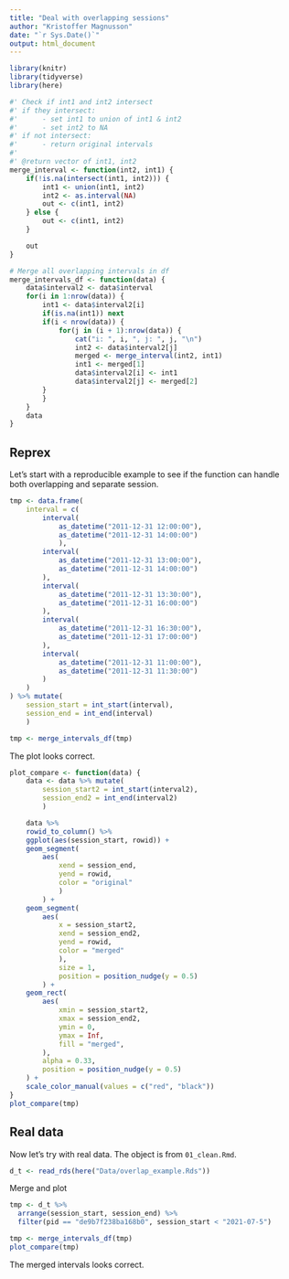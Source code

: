 ```yaml
---
title: "Deal with overlapping sessions"
author: "Kristoffer Magnusson"
date: "`r Sys.Date()`"
output: html_document
---
```


```r
library(knitr)
library(tidyverse)
library(here)
```

```r

#' Check if int1 and int2 intersect
#' if they intersect:
#'      - set int1 to union of int1 & int2
#'      - set int2 to NA
#' if not intersect:
#'      - return original intervals
#' 
#' @return vector of int1, int2
merge_interval <- function(int2, int1) {
    if(!is.na(intersect(int1, int2))) {
        int1 <- union(int1, int2)
        int2 <- as.interval(NA)
        out <- c(int1, int2)
    } else {
        out <- c(int1, int2)
    }

    out
}

# Merge all overlapping intervals in df
merge_intervals_df <- function(data) {
    data$interval2 <- data$interval
    for(i in 1:nrow(data)) {
        int1 <- data$interval2[i]
        if(is.na(int1)) next
        if(i < nrow(data)) {
            for(j in (i + 1):nrow(data)) {
                cat("i: ", i, ", j: ", j, "\n")
                int2 <- data$interval2[j]
                merged <- merge_interval(int2, int1)
                int1 <- merged[1]
                data$interval2[i] <- int1
                data$interval2[j] <- merged[2]
        }
        }
    }
    data
}

```


## Reprex
Let's start with a reproducible example to see if the function can handle both overlapping and separate session.
```r
tmp <- data.frame(
    interval = c(
        interval(
            as_datetime("2011-12-31 12:00:00"), 
            as_datetime("2011-12-31 14:00:00")
            ), 
        interval(
            as_datetime("2011-12-31 13:00:00"), 
            as_datetime("2011-12-31 14:00:00")
        ),
        interval(
            as_datetime("2011-12-31 13:30:00"), 
            as_datetime("2011-12-31 16:00:00")
        ),
        interval(
            as_datetime("2011-12-31 16:30:00"), 
            as_datetime("2011-12-31 17:00:00")
        ),
        interval(
            as_datetime("2011-12-31 11:00:00"), 
            as_datetime("2011-12-31 11:30:00")
        )
    )
) %>% mutate(
    session_start = int_start(interval),
    session_end = int_end(interval)
    )
```


```r
tmp <- merge_intervals_df(tmp)
```


The plot looks correct.
```r
plot_compare <- function(data) {
    data <- data %>% mutate(
        session_start2 = int_start(interval2),
        session_end2 = int_end(interval2)
        )

    data %>% 
    rowid_to_column() %>% 
    ggplot(aes(session_start, rowid)) +
    geom_segment(
        aes(
            xend = session_end, 
            yend = rowid,
            color = "original"
            )
        ) +
    geom_segment(
        aes(
            x = session_start2, 
            xend = session_end2, 
            yend = rowid,
            color = "merged"
            ), 
            size = 1,
            position = position_nudge(y = 0.5)
        ) +
    geom_rect(
        aes(
            xmin = session_start2, 
            xmax = session_end2, 
            ymin = 0,
            ymax = Inf,
            fill = "merged",
        ),
        alpha = 0.33,
        position = position_nudge(y = 0.5)
    ) +
    scale_color_manual(values = c("red", "black"))
}
plot_compare(tmp)
```

## Real data

Now let's try with real data. The object is from `01_clean.Rmd`.
```r
d_t <- read_rds(here("Data/overlap_example.Rds"))
```

Merge and plot
```r
tmp <- d_t %>% 
  arrange(session_start, session_end) %>% 
  filter(pid == "de9b7f238ba168b0", session_start < "2021-07-5") 

tmp <- merge_intervals_df(tmp)
plot_compare(tmp)
```

The merged intervals looks correct.